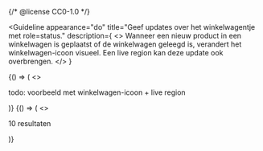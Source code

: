 {/* @license CC0-1.0 */}


<Guideline
  appearance="do"
  title="Geef updates over het winkelwagentje met role=status."
  description={
    <>
      Wanneer een nieuw product in een winkelwagen is geplaatst of de winkelwagen geleegd is, verandert het
      winkelwagen-icoon visueel. Een live region kan deze update ook overbrengen.
    </>
  }
>
  <Canvas language="html">
    {() => (
      <>
        <p>todo: voorbeeld met winkelwagen-icoon + live region</p>
      </>
    )}
  </Canvas>
</Guideline>

<Guideline appearance="dont" title="Gevonden zoekresultaten aangeven met role='alert'.">
  <Canvas language="html">
    {() => (
      <>
        <p role="alert">10 resultaten</p>
      </>
    )}
  </Canvas>
</Guideline>
